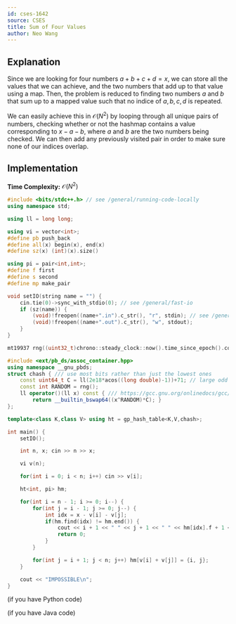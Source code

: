 ```yaml
---
id: cses-1642
source: CSES
title: Sum of Four Values
author: Neo Wang
---
```


## Explanation

Since we are looking for four numbers $a + b + c + d = x$, we can store all the
values that we can achieve, and the two numbers that add up to
that value using a map. Then, the problem is reduced to finding two numbers $a$
and $b$ that sum up to a mapped value such that no indice of $a, b, c, d$ is repeated.

We can easily achieve this in $\mathcal{O}(N^2)$ by looping through all unique
pairs of numbers, checking whether or not the hashmap contains a value
corresponding to $x - a - b$, where $a$ and $b$ are the two numbers being
checked. We can then add any previously visited pair in order to make sure none
of our indices overlap.

## Implementation

**Time Complexity:** $\mathcal{O}(N^2)$

<LanguageSection>

<CPPSection>

```cpp
#include <bits/stdc++.h> // see /general/running-code-locally
using namespace std;

using ll = long long;

using vi = vector<int>;
#define pb push_back
#define all(x) begin(x), end(x)
#define sz(x) (int)(x).size()

using pi = pair<int,int>;
#define f first
#define s second
#define mp make_pair

void setIO(string name = "") {
	cin.tie(0)->sync_with_stdio(0); // see /general/fast-io
	if (sz(name)) {
		(void)!freopen((name+".in").c_str(), "r", stdin); // see /general/io
		(void)!freopen((name+".out").c_str(), "w", stdout);
	}
}

mt19937 rng((uint32_t)chrono::steady_clock::now().time_since_epoch().count());

#include <ext/pb_ds/assoc_container.hpp>
using namespace __gnu_pbds;
struct chash { /// use most bits rather than just the lowest ones
	const uint64_t C = ll(2e18*acos((long double)-1))+71; // large odd number
	const int RANDOM = rng();
	ll operator()(ll x) const { /// https://gcc.gnu.org/onlinedocs/gcc/Other-Builtins.html
		return __builtin_bswap64((x^RANDOM)*C); }
};

template<class K,class V> using ht = gp_hash_table<K,V,chash>;

int main() {
	setIO();

	int n, x; cin >> n >> x;

	vi v(n);

	for(int i = 0; i < n; i++) cin >> v[i];

	ht<int, pi> hm;

	for(int i = n - 1; i >= 0; i--) {
		for(int j = i - 1; j >= 0; j--) {
			int idx = x - v[i] - v[j];
			if(hm.find(idx) != hm.end()) {
				cout << i + 1 << " " << j + 1 << " " << hm[idx].f + 1 << " " << hm[idx].s + 1;
				return 0;
			}
		}

		for(int j = i + 1; j < n; j++) hm[v[i] + v[j]] = {i, j};
	}

	cout << "IMPOSSIBLE\n";
}
```

</CPPSection>

<PySection>

(if you have Python code)

</PySection>

<JavaSection>

(if you have Java code)

</JavaSection>

</LanguageSection>
